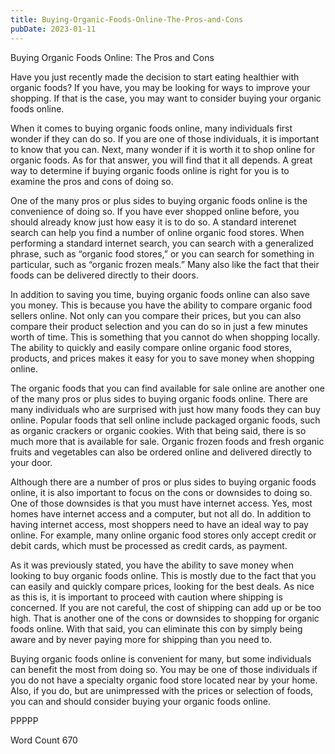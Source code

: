 ```yaml
---
title: Buying-Organic-Foods-Online-The-Pros-and-Cons
pubDate: 2023-01-11
---
```


Buying Organic Foods Online:  The Pros and Cons

Have you just recently made the decision to start eating healthier with organic foods?  If you have, you may be looking for ways to improve your shopping.  If that is the case, you may want to consider buying your organic foods online.  

When it comes to buying organic foods online, many individuals first wonder if they can do so.  If you are one of those individuals, it is important to know that you can.  Next, many wonder if it is worth it to shop online for organic foods.  As for that answer, you will find that it all depends.  A great way to determine if buying organic foods online is right for you is to examine the pros and cons of doing so.  

One of the many pros or plus sides to buying organic foods online is the convenience of doing so.  If you have ever shopped online before, you should already know just how easy it is to do so.  A standard interenet search can help you find a number of online organic food stores.  When performing a standard internet search, you can search with a generalized phrase, such as “organic food stores,” or you can search for something in particular, such as “organic frozen meals.”  Many also like the fact that their foods can be delivered directly to their doors.

In addition to saving you time, buying organic foods online can also save you money.  This is because you have the ability to compare organic food sellers online.  Not only can you compare their prices, but you can also compare their product selection and you can do so in just a few minutes worth of time.  This is something that you cannot do when shopping locally.  The ability to quickly and easily compare online organic food stores, products, and prices makes it easy for you to save money when shopping online.

The organic foods that you can find available for sale online are another one of the many pros or plus sides to buying organic foods online.  There are many individuals who are surprised with just how many foods they can buy online.  Popular foods that sell online include packaged organic foods, such as organic crackers or organic cookies.  With that being said, there is so much more that is available for sale.  Organic frozen foods and fresh organic fruits and vegetables can also be ordered online and delivered directly to your door.  

Although there are a number of pros or plus sides to buying organic foods online, it is also important to focus on the cons or downsides to doing so.  One of those downsides is that you must have internet access.  Yes, most homes have internet access and a computer, but not all do.  In addition to having internet access, most shoppers need to have an ideal way to pay online.  For example, many online organic food stores only accept credit or debit cards, which must be processed as credit cards, as payment.  

As it was previously stated, you have the ability to save money when looking to buy organic foods online.  This is mostly due to the fact that you can easily and quickly compare prices, looking for the best deals.  As nice as this is, it is important to proceed with caution where shipping is concerned.  If you are not careful, the cost of shipping can add up or be too high.  That is another one of the cons or downsides to shopping for organic foods online.  With that said, you can eliminate this con by simply being aware and by never paying more for shipping than you need to.

Buying organic foods online is convenient for many, but some individuals can benefit the most from doing so.  You may be one of those individuals if you do not have a specialty organic food store located near by your home.  Also, if you do, but are unimpressed with the prices or selection of foods, you can and should consider buying your organic foods online.  

PPPPP

Word Count 670